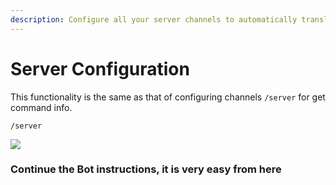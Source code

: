 ```yaml
---
description: Configure all your server channels to automatically translate
---
```


# Server Configuration

This functionality is the same as that of configuring channels `/server` for get command info.

```
/server
```

![](</img/docs/server-cmd.png>)

### **Continue the Bot instructions, it is very easy from here**